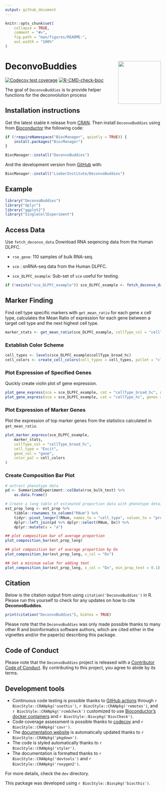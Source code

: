 ```yaml
---
output: github_document
---
```


<!-- README.md is generated from README.Rmd. Please edit that file -->

```r
knitr::opts_chunk$set(
    collapse = TRUE,
    comment = "#>",
    fig.path = "man/figures/README-",
    out.width = "100%"
)
```

# DeconvoBuddies <img src="man/figures/logo.png" align="right" height="138" alt="" />

<!-- badges: start -->
[![Codecov test coverage](https://codecov.io/gh/lahuuki/DeconvoBuddies/branch/main/graph/badge.svg)](https://codecov.io/gh/lahuuki/DeconvoBuddies?branch=main)
[![R-CMD-check-bioc](https://github.com/lahuuki/DeconvoBuddies/workflows/R-CMD-check-bioc/badge.svg)](https://github.com/lahuuki/DeconvoBuddies/actions)
<!-- badges: end -->

The goal of `DeconvoBuddies` is to provide helper functions for the deconvolution process

## Installation instructions

Get the latest stable `R` release from [CRAN](http://cran.r-project.org/). Then install `DeconvoBuddies` using from [Bioconductor](http://bioconductor.org/) the following code:

```r
if (!requireNamespace("BiocManager", quietly = TRUE)) {
    install.packages("BiocManager")
}

BiocManager::install("DeconvoBuddies")
```

And the development version from [GitHub](https://github.com/) with:

```r
BiocManager::install("LieberInstitute/DeconvoBuddies")
```
## Example

```r
library("DeconvoBuddies")
library("dplyr")
library("ggplot2")
library("SingleCellExperiment")
```


## Access Data
Use `fetch_deconvo_data` Download RNA seqencing data from the Human DLPFC.  

* `rse_gene`: 110 samples of bulk RNA-seq. 

* `sce` : snRNA-seq data from the Human DLPFC. 

* `sce_DLPFC_example`: Sub-set of `sce` useful for testing. 

```r

if (!exists("sce_DLPFC_example")) sce_DLPFC_example <- fetch_deconvo_data("sce_DLPFC_example")
```

## Marker Finding
Find cell type specific markers with `get_mean_ratio` for each gene x cell type, 
calculates the Mean Ratio of expression for each gene between a target cell type 
and the next highest cell type. 

```r
marker_stats <- get_mean_ratio(sce_DLPFC_example, cellType_col = "cellType_broad_hc")
```

### Extablish Color Scheme
```r
cell_types <- levels(sce_DLPFC_example$cellType_broad_hc)
cell_colors <- create_cell_colors(cell_types = cell_types, pallet = "classic", split = "\\.", preview = TRUE)
```

### Plot Expression of Specified Genes
Quickly create violin plot of gene expression. 
```r
plot_gene_express(sce = sce_DLPFC_example, cat = "cellType_broad_hc", genes = c("GAD2", "CD22"))
plot_gene_express(sce = sce_DLPFC_example, cat = "cellType_hc", genes = c("GAD2", "CD22"))
```

### Plot Expression of Marker Genes
Plot the expression of top marker genes from the statistics calculated in `get_mean_ratio`.
```r
plot_marker_express(sce_DLPFC_example,
    marker_stats,
    cellType_col = "cellType_broad_hc",
    cell_type = "Excit", 
    gene_col = "gene",
    color_pal = cell_colors
)
```

### Create Composition Bar Plot
```r
# extract phenotype data
pd <- SummarizedExperiment::colData(rse_bulk_test) %>%
    as.data.frame()

# Create a long table of estimated proportion data with phenotype details
est_prop_long <- est_prop %>%
    tibble::rownames_to_column("RNum") %>%
    tidyr::pivot_longer(!RNum, names_to = "cell_type", values_to = "prop") %>%
    dplyr::left_join(pd %>% dplyr::select(RNum, Dx)) %>%
    dplyr::mutate(a = "a")

## plot composition bar of average proportion
plot_composition_bar(est_prop_long)

## plot composition bar of average proportion by Dx
plot_composition_bar(est_prop_long, x_col = "Dx")

## Set a mininum value for adding text
plot_composition_bar(est_prop_long, x_col = "Dx", min_prop_text = 0.1)
```


## Citation

Below is the citation output from using `citation('DeconvoBuddies')` in R. Please
run this yourself to check for any updates on how to cite __DeconvoBuddies__.

```r
print(citation("DeconvoBuddies"), bibtex = TRUE)
```

Please note that the `DeconvoBuddies` was only made possible thanks to many other R and bioinformatics software authors, which are cited either in the vignettes and/or the paper(s) describing this package.

## Code of Conduct

Please note that the `DeconvoBuddies` project is released with a [Contributor Code of Conduct](https://contributor-covenant.org/version/2/0/CODE_OF_CONDUCT.html). By contributing to this project, you agree to abide by its terms.

## Development tools

* Continuous code testing is possible thanks to [GitHub actions](https://www.tidyverse.org/blog/2020/04/usethis-1-6-0/)  through `r BiocStyle::CRANpkg('usethis')`, `r BiocStyle::CRANpkg('remotes')`, and `r BiocStyle::CRANpkg('rcmdcheck')` customized to use [Bioconductor's docker containers](https://www.bioconductor.org/help/docker/) and `r BiocStyle::Biocpkg('BiocCheck')`.
* Code coverage assessment is possible thanks to [codecov](https://codecov.io/gh) and `r BiocStyle::CRANpkg('covr')`.
* The [documentation website](http://.github.io/DeconvoBuddies) is automatically updated thanks to `r BiocStyle::CRANpkg('pkgdown')`.
* The code is styled automatically thanks to `r BiocStyle::CRANpkg('styler')`.
* The documentation is formatted thanks to `r BiocStyle::CRANpkg('devtools')` and `r BiocStyle::CRANpkg('roxygen2')`.

For more details, check the `dev` directory.

This package was developed using `r BiocStyle::Biocpkg('biocthis')`.


